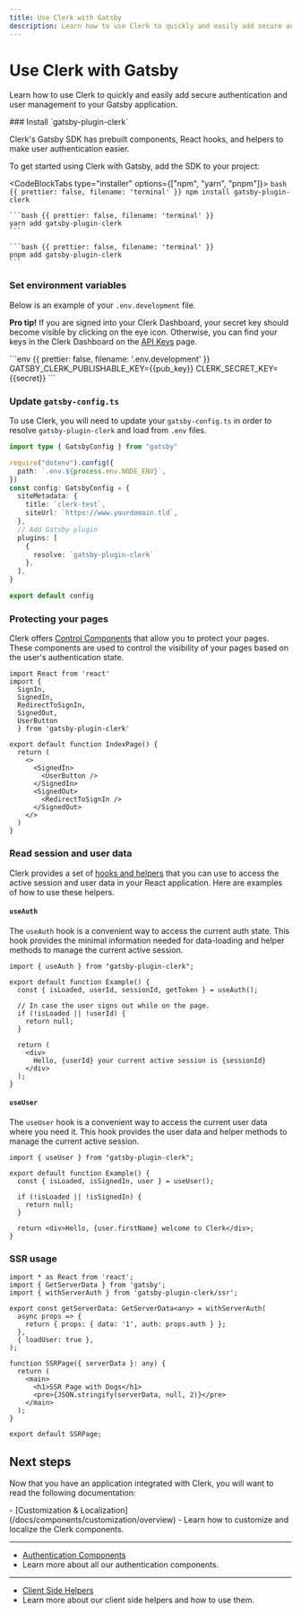```yaml
---
title: Use Clerk with Gatsby
description: Learn how to use Clerk to quickly and easily add secure authentication and user management to your Gatsby application.
---
```


# Use Clerk with Gatsby

Learn how to use Clerk to quickly and easily add secure authentication and user management to your Gatsby application.

<Steps>
  ### Install `gatsby-plugin-clerk`

  Clerk's Gatsby SDK has prebuilt components, React hooks, and helpers to make user authentication easier.

  To get started using Clerk with Gatsby, add the SDK to your project:

  <CodeBlockTabs type="installer" options={["npm", "yarn", "pnpm"]}>
    ```bash {{ prettier: false, filename: 'terminal' }}
    npm install gatsby-plugin-clerk
    ```

    ```bash {{ prettier: false, filename: 'terminal' }}
    yarn add gatsby-plugin-clerk
    ```

    ```bash {{ prettier: false, filename: 'terminal' }}
    pnpm add gatsby-plugin-clerk
    ```
  </CodeBlockTabs>

  ### Set environment variables

  Below is an example of your `.env.development` file.

  **Pro tip!** If you are signed into your Clerk Dashboard, your secret key should become visible by clicking on the eye icon. Otherwise, you can find your keys in the Clerk Dashboard on the [API Keys](https://dashboard.clerk.com/last-active?path=api-keys) page.

  <InjectKeys>
    ```env {{ prettier: false, filename: '.env.development' }}
    GATSBY_CLERK_PUBLISHABLE_KEY={{pub_key}}
    CLERK_SECRET_KEY={{secret}}
    ```
  </InjectKeys>

  ### Update `gatsby-config.ts`

  To use Clerk, you will need to update your `gatsby-config.ts` in order to resolve `gatsby-plugin-clerk` and load from `.env` files.

  ```ts {{ prettier: false, filename: 'gatsby-config.ts' }}
  import type { GatsbyConfig } from "gatsby"

  require("dotenv").config({
    path: `.env.${process.env.NODE_ENV}`,
  })
  const config: GatsbyConfig = {
    siteMetadata: {
      title: `clerk-test`,
      siteUrl: `https://www.yourdomain.tld`,
    },
    // Add Gatsby plugin
    plugins: [
      {
        resolve: `gatsby-plugin-clerk`
      },
    ],
  }

  export default config
  ```

  ### Protecting your pages

  Clerk offers [Control Components](/docs/components/overview) that allow you to protect your pages. These components are used to control the visibility of your pages based on the user's authentication state.

  ```tsx {{ prettier: false, filename: 'src/pages/index.tsx' }}
  import React from 'react'
  import {
    SignIn,
    SignedIn,
    RedirectToSignIn,
    SignedOut,
    UserButton
    } from 'gatsby-plugin-clerk'

  export default function IndexPage() {
    return (
      <>
        <SignedIn>
          <UserButton />
        </SignedIn>
        <SignedOut>
          <RedirectToSignIn />
        </SignedOut>
      </>
    )
  }
  ```

  ### Read session and user data

  Clerk provides a set of [hooks and helpers](/docs/references/react/use-user) that you can use to access the active session and user data in your React application. Here are examples of how to use these helpers.

  #### `useAuth`

  The `useAuth` hook is a convenient way to access the current auth state. This hook provides the minimal information needed for data-loading and helper methods to manage the current active session.

  ```tsx {{ prettier: false, filename: 'src/pages/example.tsx' }}
  import { useAuth } from "gatsby-plugin-clerk";

  export default function Example() {
    const { isLoaded, userId, sessionId, getToken } = useAuth();

    // In case the user signs out while on the page.
    if (!isLoaded || !userId) {
      return null;
    }

    return (
      <div>
        Hello, {userId} your current active session is {sessionId}
      </div>
    );
  }
  ```

  #### `useUser`

  The `useUser` hook is a convenient way to access the current user data where you need it. This hook provides the user data and helper methods to manage the current active session.

  ```tsx {{ prettier: false, filename: 'src/pages/example.tsx' }}
  import { useUser } from "gatsby-plugin-clerk";

  export default function Example() {
    const { isLoaded, isSignedIn, user } = useUser();

    if (!isLoaded || !isSignedIn) {
      return null;
    }

    return <div>Hello, {user.firstName} welcome to Clerk</div>;
  }
  ```

  ### SSR usage

  ```tsx {{ prettier: false, filename: 'src/pages/SSRPage.tsx' }}
  import * as React from 'react';
  import { GetServerData } from 'gatsby';
  import { withServerAuth } from 'gatsby-plugin-clerk/ssr';

  export const getServerData: GetServerData<any> = withServerAuth(
    async props => {
      return { props: { data: '1', auth: props.auth } };
    },
    { loadUser: true },
  );

  function SSRPage({ serverData }: any) {
    return (
      <main>
        <h1>SSR Page with Dogs</h1>
        <pre>{JSON.stringify(serverData, null, 2)}</pre>
      </main>
    );
  }

  export default SSRPage;
  ```
</Steps>

## Next steps

Now that you have an application integrated with Clerk, you will want to read the following documentation:

<Cards>
  - [Customization & Localization](/docs/components/customization/overview)
  - Learn how to customize and localize the Clerk components.

  ---

  - [Authentication Components](/docs/components/authentication/sign-in)
  - Learn more about all our authentication components.

  ---

  - [Client Side Helpers](/docs/references/react/use-user)
  - Learn more about our client side helpers and how to use them.
</Cards>
